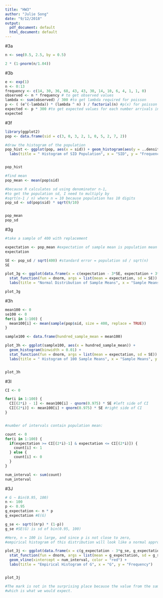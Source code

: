 ```yaml
---
title: "HW3"
author: "Julie Song"
date: "9/12/2018"
output:
  pdf_document: default
  html_document: default
---
```


#3a
```r
n <- seq(0.5, 2.5, by = 0.5)

2 * (1-pnorm(n/1.04))
```

#3b
```r
e <- exp(1)
n <- 0:13
frequency <- c(14, 30, 36, 68, 43, 43, 30, 14, 10, 6, 4, 1, 1, 0)
observed <- n * frequency # to get observed values
lambda <- sum(observed) / 300 #to get lambda required for poisson 
p <- ( (e^(-lambda)) * (lambda ^ n) ) / factorial(n) #p(x) for poisson
expected <- p * 300 #to get expected values for each number arrivals in an interval
expected

```

#3f
```r
library(ggplot2)
pop <- data.frame(sid = c(3, 0, 3, 2, 1, 0, 5, 2, 7, 2))

#draw the histogram of the population
pop_hist <- ggplot(pop, aes(x = sid)) + geom_histogram(aes(y = ..density..), binwidth = 1) +   
  labs(title = " Histogram of SID Population", x = "SID", y = "Frequency")


pop_hist

#find mean
pop_mean <- mean(pop$sid)

#because R calculates sd using denominator n-1, 
#to get the population sd, I need to multiply by 
#sqrt(n-1 / n) where n = 10 because population has 10 digits
pop_sd <- sd(pop$sid) * sqrt(9/10) 


pop_mean
pop_sd

```

#3g
```r
#take a sample of 400 with replacement

expectation <- pop_mean #expectation of sample mean is population mean
expectation

SE <- pop_sd / sqrt(400) #standard error = population sd / sqrt(n)
SE 

plot_3g <- ggplot(data.frame(x = c(expectation - 3*SE, expectation + 3*SE )), aes(x)) + 
  stat_function(fun = dnorm, args = list(mean = expectation, sd = SE)) + 
  labs(title = "Normal Distribution of Sample Means", x = "Sample Means", y = "Frequency")

plot_3g


```

#3h
```r

mean100 <- 0
se100 <- 0
for(i in 1:100) {
  mean100[i] <- mean(sample(pop$sid, size = 400, replace = TRUE))
}

sample100 <- data.frame(hundred_sample_mean = mean100)

plot_3h <- ggplot(sample100, aes(x = hundred_sample_mean)) + 
  geom_histogram(binwidth = 0.01) + 
  stat_function(fun = dnorm, args = list(mean = expectation, sd = SE)) + 
  labs(title = " Histogram of 100 Sample Means", x = "Sample Means", y = "Frequency")


plot_3h

```


#3I
```r


CI <- 0

for(i in 1:100) {
  CI[(2*i) - 1] <- mean100[i] - qnorm(0.975) * SE #left side of CI
  CI[(2*i)] <- mean100[i] + qnorm(0.975) * SE #right side of CI
}


#number of intervals contain population mean: 

count <- 0
for(i in 1:100) {
  if(expectation >= CI[(2*i)-1] & expectation <= CI[(2*i)]) {
    count[i] <- 1
  } else {
    count[i] <- 0
  } 
}

num_interval <- sum(count) 
num_interval

```


#3J
```r

# G ~ Bin(0.95, 100) 
n <- 100
p <- 0.95
g_expectation <- n * p
g_expectation #E(G)

g_se <- sqrt((n*p) * (1-p))
g_se #SE(G) is sd of bin(0.95, 100)

#Here, n = 100 is large, and since p is not close to zero, 
#empirical histogram of this distribution will look like a normal approximation by CLT.

plot_3j <- ggplot(data.frame(x = c(g_expectation - 3*g_se, g_expectation + 3*g_se )), aes(x)) + 
  stat_function(fun = dnorm, args = list(mean = g_expectation, sd = g_se)) + 
  geom_vline(xintercept = num_interval, color = "red") +   
  labs(title = "Empirical Histogram of G", x = "G", y = "Frequency")


plot_3j

#The mark is not in the surprising place because the value from the sample is near E(G), 
#which is what we would expect. 
```


